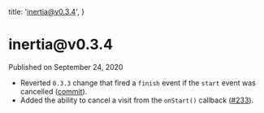
  title: 'inertia@v0.3.4',
}

<h1>inertia@v0.3.4</h1>

<div className="-mt-8 mb-12 text-base font-medium text-gray-600">Published on September 24, 2020</div>

- Reverted `0.3.3` change that fired a `finish` event if the `start` event was cancelled ([commit](https://github.com/inertiajs/inertia/commit/dc1a958)).
- Added the ability to cancel a visit from the `onStart()` callback ([#233](https://github.com/inertiajs/inertia/pull/233)).
